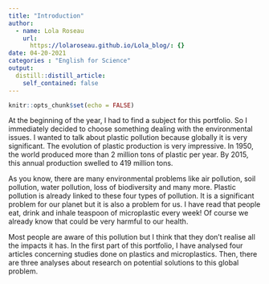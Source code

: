 ```yaml
---
title: "Introduction"
author:
  - name: Lola Roseau
    url:
      https://lolaroseau.github.io/Lola_blog/: {}
date: 04-20-2021
categories : "English for Science"
output:
  distill::distill_article:
    self_contained: false
---
```


```r
knitr::opts_chunk$set(echo = FALSE)
```

At the beginning of the year, I had to find a subject for this portfolio. So I immediately decided to choose something dealing with the environmental issues. I wanted to talk about plastic pollution because globally it is very significant. The evolution of plastic production is very impressive. In 1950, the world produced more than 2 million tons of plastic per year. By 2015, this annual production swelled to 419 million tons.

As you know, there are many environmental problems like air pollution, soil pollution, water pollution, loss of biodiversity and many more. Plastic pollution is already linked to these four types of pollution. It is a significant problem for our planet but it is also a problem for us. I have read that people eat, drink and inhale teaspoon of microplastic every week! Of course we already know that could be very harmful to our health. 

Most people are aware of this pollution but I think that they don't realise all the impacts it has. In the first part of this portfolio, I have analysed four articles concerning studies done on plastics and microplastics. Then, there are three analyses about research on potential solutions to this global problem.


